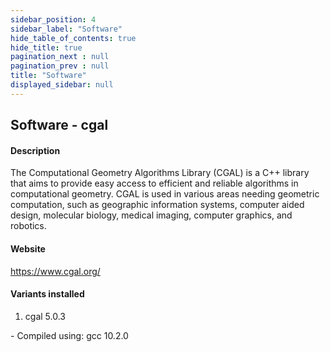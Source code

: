 ```yaml
---
sidebar_position: 4
sidebar_label: "Software"
hide_table_of_contents: true
hide_title: true
pagination_next : null
pagination_prev : null
title: "Software"
displayed_sidebar: null
---
```


## Software - cgal


#### Description
The Computational Geometry Algorithms Library (CGAL) is a C++ library that aims to provide easy access to efficient and reliable algorithms in computational geometry. CGAL is used in various areas needing geometric computation, such as geographic information systems, computer aided design, molecular biology, medical imaging, computer graphics, and robotics.

#### Website
https://www.cgal.org/

#### Variants installed
1. cgal 5.0.3
<div class="ul-circle">
    - Compiled using: gcc 10.2.0
</div>

